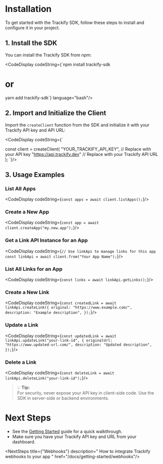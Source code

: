 
# Installation

<Spacer />

To get started with the Trackify SDK, follow these steps to install and configure it in your project.

<Spacer />

## 1. Install the SDK

<Spacer />

You can install the Trackify SDK from npm:

<CodeDisplay codeString={`npm install trackify-sdk
# or
yarn add trackify-sdk`} language="bash"/>

<Spacer />

## 2. Import and Initialize the Client

<Spacer />

Import the `createClient` function from the SDK and initialize it with your Trackify API key and API URL:

<CodeDisplay codeString={`

const client = createClient(
  "YOUR_TRACKIFY_API_KEY", // Replace with your API key
  "https://api.trackify.dev" // Replace with your Trackify API URL
);
`}/>

<Spacer />

## 3. Usage Examples

<Spacer />

### List All Apps
<CodeDisplay codeString={`
const apps = await client.listApps();
`}/>

<Spacer />

### Create a New App
<CodeDisplay codeString={`
const app = await client.createApp("my.new.app");
`}/>

<Spacer />

### Get a Link API Instance for an App
<CodeDisplay codeString={`
// Use linkApi to manage links for this app
const linkApi = await client.from("Your App Name");
`}/>

<Spacer />

### List All Links for an App
<CodeDisplay codeString={`
const links = await linkApi.getLinks();
`}/>

<Spacer />

### Create a New Link
<CodeDisplay codeString={`
const createdLink = await linkApi.createLink({
  original: "https://www.example.com/",
  description: "Example description",
});
`}/>

<Spacer />

### Update a Link
<CodeDisplay codeString={`
const updatedLink = await linkApi.updateLink("your-link-id", {
  originalUrl: "https://www.updated-url.com/",
  description: "Updated description",
});
`}/>

<Spacer />

### Delete a Link
<CodeDisplay codeString={`
const deleteLink = await linkApi.deleteLink("your-link-id");
`}/>

<Spacer />

> 💡 **Tip:**  
> For security, never expose your API key in client-side code. Use the SDK in server-side or backend environments.

<Spacer />

# Next Steps

<Spacer />

- See the [Getting Started](/docs/getting-started) guide for a quick walkthrough.
- Make sure you have your Trackify API key and URL from your dashboard.

<Spacer />

<NextSteps title={"Webhooks"} description=" How to integrate Trackify webhooks to your app " href="/docs/getting-started/webhooks"/>
<Spacer />

